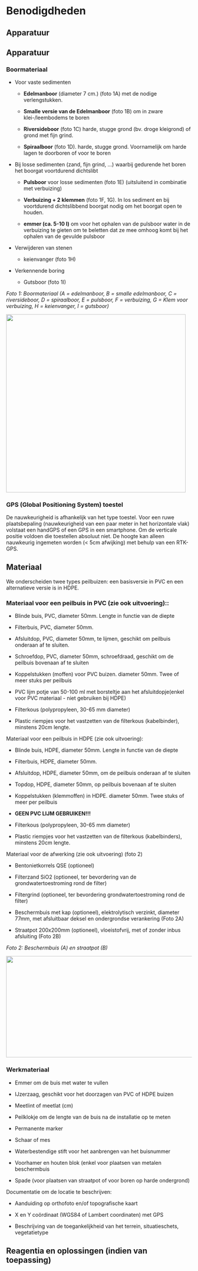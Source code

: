 # Benodigdheden

## Apparatuur

```{=html}
<!--
Opsomming van de apparatuur die nodig is en verwijzingen naar de sip's (Standard Instrument Procedure; <protocol-code>-YYYY.NN) indien die er zijn.
Indien geen specifiek sip's voorhanden, illustreer de toegelaten apparatuur met foto's, geef het exacte type apparatuur mee, ...
-->
```
## Apparatuur

### **Boormateriaal**

-   Voor vaste sedimenten

    -   **Edelmanboor** (diameter 7 cm.) (foto 1A) met de nodige verlengstukken.

    -   **Smalle versie van de Edelmanboor** (foto 1B) om in zware klei-/leembodems te boren

    -   **Riversideboor** (foto 1C) harde, stugge grond (bv. droge kleigrond) of grond met fijn grind.

    -   **Spiraalboor** (foto 1D).
        harde, stugge grond.
        Voornamelijk om harde lagen te doorboren of voor te boren

-   Bij losse sedimenten (zand, fijn grind, ...) waarbij gedurende het boren het boorgat voortdurend dichtslibt

    -   **Pulsboor** voor losse sedimenten (foto 1E) (uitsluitend in combinatie met verbuizing)

    -   **Verbuizing + 2 klemmen** (foto 1F, 1G).
        In los sediment en bij voortdurend dichtslibbend boorgat nodig om het boorgat open te houden.

    -   **emmer (ca. 5-10 l)** om voor het ophalen van de pulsboor water in de verbuizing te gieten om te beletten dat ze mee omhoog komt bij het ophalen van de gevulde pulsboor

-   Verwijderen van stenen

    -   keienvanger (foto 1H)

-   Verkennende boring

    -   Gutsboor (foto 1I)

*Foto 1: Boormateriaal (A = edelmanboor, B = smalle edelmanboor, C = riversideboor, D = spiraalboor, E = pulsboor, F = verbuizing, G = Klem voor verbuizing, H = keienvanger, I = gutsboor)*

![](.%5Cmedia/image1.jpg){width="5.068562992125984in" height="5.026042213473316in"}

### **GPS (Global Positioning System) toestel**

De nauwkeurigheid is afhankelijk van het type toestel.
Voor een ruwe plaatsbepaling (nauwkeurigheid van een paar meter in het horizontale vlak) volstaat een handGPS of een GPS in een smartphone.
Om de verticale positie voldoen die toestellen absoluut niet.
De hoogte kan alleen nauwkeurig ingemeten worden (\< 5cm afwijking) met behulp van een RTK-GPS.

## Materiaal

```{=html}
<!--
Opsomming van gebruikte materialen.
Duidelijk aangeven welke materialen toelaatbaar zijn, welke volumes, afmetingen, materiaal, ... 
vb. vermeld niet staalnamepotje, maar wel: vierkant flesje, volume 250 ml, gegradueerd, vervaardigd uit PE, met afsluitbare deksel uit PP.
-->
```
We onderscheiden twee types peilbuizen: een basisversie in PVC en een alternatieve versie is in HDPE.

### Materiaal voor een peilbuis in PVC (zie ook uitvoering)::

-   Blinde buis, PVC, diameter 50mm.
    Lengte in functie van de diepte

-   Filterbuis, PVC, diameter 50mm.

-   Afsluitdop, PVC, diameter 50mm, te lijmen, geschikt om peilbuis onderaan af te sluiten.

-   Schroefdop, PVC, diameter 50mm, schroefdraad, geschikt om de peilbuis bovenaan af te sluiten

-   Koppelstukken (moffen) voor PVC buizen.
    diameter 50mm.
    Twee of meer stuks per peilbuis

-   PVC lijm potje van 50-100 ml met borsteltje aan het afsluitdopje(enkel voor PVC materiaal - niet gebruiken bij HDPE)

-   Filterkous (polypropyleen, 30-65 mm diameter)

-   Plastic riempjes voor het vastzetten van de filterkous (kabelbinder), minstens 20cm lengte.

Materiaal voor een peilbuis in HDPE (zie ook uitvoering):

-   Blinde buis, HDPE, diameter 50mm.
    Lengte in functie van de diepte

-   Filterbuis, HDPE, diameter 50mm.

-   Afsluitdop, HDPE, diameter 50mm, om de peilbuis onderaan af te sluiten

-   Topdop, HDPE, diameter 50mm, op peilbuis bovenaan af te sluiten

-   Koppelstukken (klemmoffen) in HDPE.
    diameter 50mm.
    Twee stuks of meer per peilbuis

-   **GEEN PVC LIJM GEBRUIKEN!!!**

-   Filterkous (polypropyleen, 30-65 mm diameter)

-   Plastic riempjes voor het vastzetten van de filterkous (kabelbinders), minstens 20cm lengte.

Materiaal voor de afwerking (zie ook uitvoering) (foto 2)

-   Bentonietkorrels QSE (optioneel)

-   Filterzand SiO2 (optioneel, ter bevordering van de grondwatertoestroming rond de filter)

-   Filtergrind (optioneel, ter bevordering grondwatertoestroming rond de filter)

-   Beschermbuis met kap (optioneel), elektrolytisch verzinkt, diameter 77mm, met afsluitbaar deksel en ondergrondse verankering (Foto 2A)

-   Straatpot 200x200mm (optioneel), vloeistofvrij, met of zonder inbus afsluiting (Foto 2B)

*Foto 2: Beschermbuis (A) en straatpot (B)*

![](.%5Cmedia/image4.jpg){width="5.828125546806649in" height="2.865168416447944in"}

### Werkmateriaal

-   Emmer om de buis met water te vullen

-   IJzerzaag, geschikt voor het doorzagen van PVC of HDPE buizen

-   Meetlint of meetlat (cm)

-   Peilklokje om de lengte van de buis na de installatie op te meten

-   Permanente marker

-   Schaar of mes

-   Waterbestendige stift voor het aanbrengen van het buisnummer

-   Voorhamer en houten blok (enkel voor plaatsen van metalen beschermbuis

-   Spade (voor plaatsen van straatpot of voor boren op harde ondergrond)

Documentatie om de locatie te beschrijven:

-   Aanduiding op orthofoto en/of topografische kaart

-   X en Y coördinaat (WGS84 of Lambert coordinaten) met GPS

-   Beschrijving van de toegankelijkheid van het terrein, situatieschets, vegetatietype

## Reagentia en oplossingen (indien van toepassing)

```{=html}
<!--
Een opsomming van reagentia, welke zuiverheid, volume, veiligheidsvoorschriften.
vb. Zwavelzuur (H2SO4), geconcentreerd (96%), pro analyse + veiligheidsinfo (sterk zuur, bijtend, gebruik handschoenen, bril en masker bij gebruik)
Een opsomming van oplossingen, welke zuiverheid, volume, veiligheidsvoorschriften.
Indien deze oplossingen zelf worden bereid, vermeld dan ook de bereidingswijze.
vb: Zwavelzuur 1M: verdun zwavelzuur geconcentreerd 18 maal met ultrapuur water.
Opgelet: giet altijd zwavelzuur bij water en nooit omgekeerd!
-->
```

